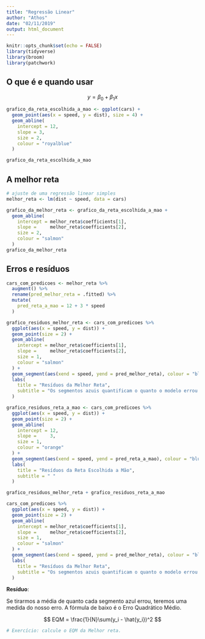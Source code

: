 ```yaml
---
title: "Regressão Linear"
author: "Athos"
date: "02/11/2019"
output: html_document
---
```


```r
knitr::opts_chunk$set(echo = FALSE)
library(tidyverse)
library(broom)
library(patchwork)
```

## O que é e quando usar

$$
y = \beta_0 + \beta_1x
$$

```r
grafico_da_reta_escolhida_a_mao <- ggplot(cars) + 
  geom_point(aes(x = speed, y = dist), size = 4) + 
  geom_abline(
    intercept = 12, 
    slope = 3, 
    size = 2,
    colour = "royalblue"
  )

grafico_da_reta_escolhida_a_mao
```

## A melhor reta

```r
# ajuste de uma regressão linear simples
melhor_reta <- lm(dist ~ speed, data = cars)

grafico_da_melhor_reta <- grafico_da_reta_escolhida_a_mao +
  geom_abline(
    intercept = melhor_reta$coefficients[1], 
    slope =     melhor_reta$coefficients[2], 
    size = 2,
    colour = "salmon"
  )
grafico_da_melhor_reta
```

## Erros e resíduos

```r
cars_com_predicoes <- melhor_reta %>% 
  augment() %>%
  rename(pred_melhor_reta = .fitted) %>%
  mutate(
    pred_reta_a_mao = 12 + 3 * speed
  )
```


```r
grafico_residuos_melhor_reta <- cars_com_predicoes %>%
  ggplot(aes(x = speed, y = dist)) +
  geom_point(size = 2) +
  geom_abline(
    intercept = melhor_reta$coefficients[1], 
    slope =     melhor_reta$coefficients[2], 
    size = 1,
    colour = "salmon"
  ) +
  geom_segment(aes(xend = speed, yend = pred_melhor_reta), colour = "blue", size = 1) +
  labs(
    title = "Resíduos da Melhor Reta",
    subtitle = "Os segmentos azuis quantificam o quanto o modelo errou."
  )

grafico_residuos_reta_a_mao <- cars_com_predicoes %>%
  ggplot(aes(x = speed, y = dist)) +
  geom_point(size = 2) +
  geom_abline(
    intercept = 12, 
    slope =     3, 
    size = 1,
    colour = "orange"
  ) +
  geom_segment(aes(xend = speed, yend = pred_reta_a_mao), colour = "blue", size = 1) +
  labs(
    title = "Resíduos da Reta Escolhida a Mão",
    subtitle = " "
  )

grafico_residuos_melhor_reta + grafico_residuos_reta_a_mao
```


```r
cars_com_predicoes %>%
  ggplot(aes(x = speed, y = dist)) +
  geom_point(size = 2) +
  geom_abline(
    intercept = melhor_reta$coefficients[1], 
    slope =     melhor_reta$coefficients[2], 
    size = 1,
    colour = "salmon"
  ) +
  geom_segment(aes(xend = speed, yend = pred_melhor_reta), colour = "blue", size = 1) +
  labs(
    title = "Resíduos da Melhor Reta",
    subtitle = "Os segmentos azuis quantificam o quanto o modelo errou."
  )
```

**Resíduo**: 

Se tirarmos a média de quanto cada segmento azul errou, teremos uma medida do nosso erro.
A fórmula de baixo é o Erro Quadrático Médio.

$$
EQM = \frac{1}{N}\sum(y_i - \hat{y_i})^2
$$

```r
# Exercício: calcule o EQM da Melhor reta.

```


